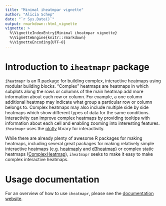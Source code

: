 ```yaml
---
title: "Minimal iheatmpar vignette"
author: "Alicia Schep"
date: "`r Sys.Date()`"
output: rmarkdown::html_vignette
vignette: >
  %\VignetteIndexEntry{Minimal iheatmpar vignette}
  %\VignetteEngine{knitr::rmarkdown}
  %\VignetteEncoding{UTF-8}
---
```


# Introduction to `iheatmapr` package

`iheatmapr` is an R package for building complex, interactive heatmaps using modular building blocks. "Complex" heatmaps are heatmaps in which subplots along the rows or columns of the main heatmap add more information about each row or column. For example, a one column additional heatmap may indicate what group a particular row or column belongs to. Complex heatmaps may also include multiple side by side heatmaps which show different types of data for the same conditions. Interactivity can improve complex heatmaps by providing tooltips with information about each cell and enabling zooming into interesting features. `iheatmapr` uses the [plotly](https://plot.ly) library for interactivity. 

While there are already plenty of awesome R packages for making heatmaps, including several great packages for making relatively simple interactive heatmaps (e.g. [heatmaply](https://github.com/talgalili/heatmaply) and [d3heatmap](https://github.com/rstudio/d3heatmap)) or complex static heatmaps ([ComplexHeatmap](https://github.com/jokergoo/ComplexHeatmap)), `iheatmapr` seeks to make it easy to make complex interactive heatmaps. 

# Usage documentation

For an overview of how to use `iheatmapr`, please see the [documentation website](https://ropensci.github.io/iheatmapr/index.html).
